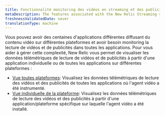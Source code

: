```yaml
---
title: Fonctionnalité monitoring des vidéos en streaming et des publicités
metaDescription: The features associated with the New Relic Streaming video & ads.
freshnessValidatedDate: never
translationType: machine
---
```


Vous pouvez avoir des centaines d&apos;applications différentes diffusant du contenu vidéo sur différentes plateformes et avoir besoin monitoring la lecture de vidéos et de publicités dans toutes les applications. Pour vous aider à gérer cette complexité, New Relic vous permet de visualiser les données télémétriques de lecture de vidéos et de publicités à partir d&apos;une application individuelle ou de toutes les applications sur différentes plateformes :

* [Vue toutes plateformes](/docs/streaming-video-&-ads/view-data-in-newrelic/streaming-video-&-ads-all-platform-view/overview): Visualisez les données télémétriques de lecture des vidéos et des publicités de toutes les applications où l&apos;agent vidéo a été instrumenté.
* [Vue individuelle de la plateforme](/docs/streaming-video-&-ads/view-data-in-newrelic/streaming-video-&-ads-single-application-view/overview): Visualisez les données télémétriques de lecture des vidéos et des publicités à partir d&apos;une application/plateforme spécifique sur laquelle l&apos;agent vidéo a été installé.